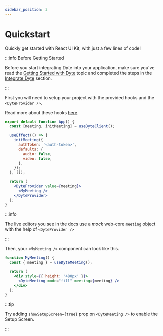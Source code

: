 ```yaml
---
sidebar_position: 3
---
```


# Quickstart

Quickly get started with React UI Kit, with just a few lines of code!

:::info Before Getting Started

Before you start integrating Dyte into your application, make sure you've read
the [Getting Started with Dyte](/getting-started) topic and completed the steps
in the [Integrate Dyte](/getting-started#integrate-dyte) section.

:::

First you will need to setup your project with the provided hooks and the
`<DyteProvider />`.

Read more about these hooks [here](./basics/using-hooks).

```jsx
export default function App() {
  const [meeting, initMeeting] = useDyteClient();

  useEffect(() => {
    initMeeting({
      authToken: '<auth-token>',
      defaults: {
        audio: false,
        video: false,
      },
    });
  }, []);

  return (
    <DyteProvider value={meeting}>
      <MyMeeting />
    </DyteProvider>
  );
}
```

:::info

The live editors you see in the docs use a _mock_ web-core `meeting` object with
the help of `<DyteProvider />`

:::

Then, your `<MyMeeting />` component can look like this.

```jsx live
function MyMeeting() {
  const { meeting } = useDyteMeeting();

  return (
    <div style={{ height: '480px' }}>
      <DyteMeeting mode="fill" meeting={meeting} />
    </div>
  );
}
```

:::tip

Try adding `showSetupScreen={true}` prop on `<DyteMeeting />` to enable the
Setup Screen.

:::

<head>
  <title>Quickstart - React UI Kit | Dyte</title>
</head>
